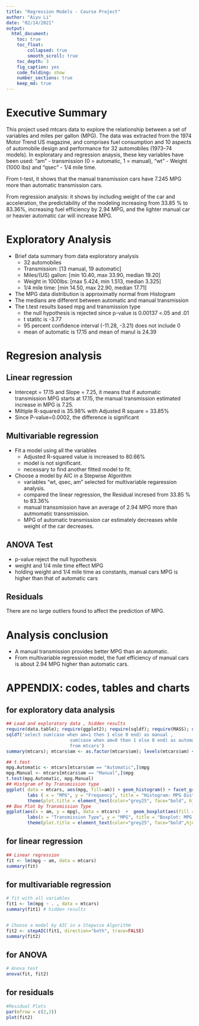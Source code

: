 ---
title: "Regression Models - Course Project"
author: "Aiyu Li"
date: "02/14/2021"
output:
  html_document:
    toc: true
    toc_float:
        collapsed: true
        smooth_scroll: true
    toc_depth: 3
    fig_caption: yes
    code_folding: show
    number_sections: true
    keep_md: true
---


# Executive Summary

This project used mtcars data to explore the relationship between a set of variables and miles per gallon (MPG). The data was extracted from the 1974 Motor Trend US magazine, and comprises fuel consumption and 10 aspects of automobile design and performance for 32 automobiles (1973–74 models). In exploratary and regression anaysis, these key variables have been used: "am" - transmission (0 = automatic, 1 = manual), "wt" - Weight (1000 lbs) and "qsec" - 1/4 mile time. 

From t-test, it shows that the manual transmission cars have 7.245 MPG more than automatic transmission cars. 

From regression analysis: it shows by including weight of the car and acceleration, the predictability of the modeling increasing from 33.85 % to 83.36%, increasing fuel efficiency by 2.94 MPG, and the lighter manual car or heavier automatic car will increase MPG.


# Exploratory Analysis

 * Brief data summary from data exploratory analysis
 	 - 32 automobiles
 	 - Transmission: [13 manual, 19 automatic]
	 - Miles/(US) gallon: [min 10.40, max 33.90, median 19.20]
   - Weight in 1000lbs: [max 5.424,  min 1.513, median 3.325]
   - 1/4 mile time: [min 14.50, max 22.90, median 17.71]
 * The MPG data distribution is approximatly normal from Histogram 
 * The medians are different between automatic and manual transmission
 * The t.test results based mpg and transmission type
	- the null hypothesis is rejected since p-value is 0.00137 <.05 and .01
	- t statitc is -3.77
	- 95 percent confidence interval (-11.28, -3.21) does not include 0
	- mean of automatic is 17.15 and mean of manul is 24.39  
	
# Regresion analysis

## Linear regression

 * Intercept = 17.15 and Slope = 7.25, it means that if automatic transmission MPG starts at 17.15, the manual transmission estimated increase in MPG is 7.25.
 * Miltiple R-squared is 35.98% with Adjusted R square = 33.85% 
 * Since P-value=0.0002, the difference is significant

## Multivariable regression
 * Fit a model using all the variables
    - Adjusted R-squared value is increased to 80.66%
    - model is not significant. 
    - necessary to find another fitted model to fit.
 
 * Choose a model by AIC in a Stepwise Algorithm
   - variables "wt, qsec, am" selected for multivariable regaression analysis. 
   - compared the linear regression, the Residual incresed from 33.85 % to 83.36%
   - manual transsmission have an average of 2.94 MPG more than autmomatic transsmission.
   - MPG of automatic transmission car estimately decreases while weight of the car decreases.
  

## ANOVA Test
 - p-value reject the null hypothesis
 - weight and 1/4 mile time effect MPG
 - holding weight and 1/4 mile time as constants, manual cars MPG is higher than that of automatic cars 
 
## Residuals
There are no large outliers found to affect the prediction of MPG.

# Analysis conclusion

* A manual transmission provides better MPG than an automatic.
* From multivariable regression model, the fuel efficiency of manual cars is about 2.94 MPG higher than automatic cars.

# APPENDIX: codes, tables and charts

## for exploratory data analysis

```{r results='hide', message=FALSE}

## Load and exploratory data , hidden results
require(data.table); require(ggplot2); require(sqldf); require(MASS); data(mtcars); dim(mtcars)
sqldf('select sum(case when am=1 then 1 else 0 end) as manual , 
                        sum(case when am=0 then 1 else 0 end) as automatic
                        from mtcars')
summary(mtcars); mtcars$am <- as.factor(mtcars$am); levels(mtcars$am) <-c("Automatic","Manual")

## t.test
mpg.Automatic <- mtcars[mtcars$am == "Automatic",]$mpg
mpg.Manual <- mtcars[mtcars$am == "Manual",]$mpg
t.test(mpg.Automatic, mpg.Manual) 
## Histgram of by Transmission type
ggplot( data = mtcars, aes(mpg, fill=am)) + geom_histogram() + facet_grid(.~am) + 
        labs ( x = "MPG", y = "Frequency", title = "Histogram: MPG Distribution by Transmission Type") +
        theme(plot.title = element_text(color="grey25", face="bold", hjust=0.5))
## Box Plot by Transmission Type
ggplot(aes(x = am, y = mpg), data = mtcars)  +  geom_boxplot(aes(fill = am)) +
        labs(x = "Transmission Type", y = "MPG", title = "Boxplot: MPG by Transmission Type") +
        theme(plot.title = element_text(color="grey25", face="bold",hjust=0.5))

```

## for linear regression

```{r echo=TRUE}

## Linear regression
fit <- lm(mpg ~ am, data = mtcars)
summary(fit)

```

## for multivariable regression

```{r results='hide', message=FALSE}

# fit with all variables
fit1 <- lm(mpg ~ . , data = mtcars)
summary(fit1) # hidden results


# Choose a model by AIC in a Stepwise Algorithm
fit2 <- stepAIC(fit1, direction="both", trace=FALSE)
summary(fit2)

```

## for ANOVA

```{r echo=TRUE}

# Anova test
anova(fit, fit2)

```

## for residuals

```{r echo=TRUE}

#Residual Plots
par(mfrow = c(2,2))
plot(fit2)

```